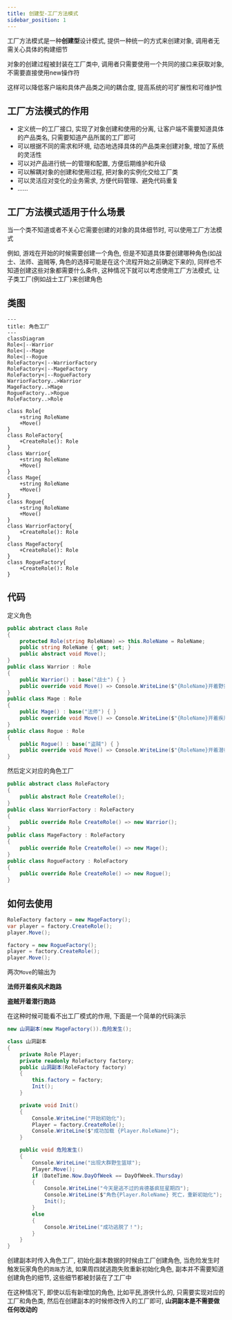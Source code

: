 ```yaml
---
title: 创建型-工厂方法模式
sidebar_position: 1
---
```


工厂方法模式是一种**创建型**设计模式, 提供一种统一的方式来创建对象, 调用者无需关心具体的构建细节

对象的创建过程被封装在工厂类中, 调用者只需要使用一个共同的接口来获取对象, 不需要直接使用new操作符

这样可以降低客户端和具体产品类之间的耦合度, 提高系统的可扩展性和可维护性

## 工厂方法模式的作用

* 定义统一的工厂接口, 实现了对象创建和使用的分离, 让客户端不需要知道具体的产品类名, 只需要知道产品所属的工厂即可
* 可以根据不同的需求和环境, 动态地选择具体的产品类来创建对象, 增加了系统的灵活性
* 可以对产品进行统一的管理和配置, 方便后期维护和升级
* 可以解耦对象的创建和使用过程, 把对象的实例化交给工厂类
* 可以灵活应对变化的业务需求, 方便代码管理、避免代码重复
* ......

## 工厂方法模式适用于什么场景

当一个类不知道或者不关心它需要创建的对象的具体细节时, 可以使用工厂方法模式

例如, 游戏在开始的时候需要创建一个角色, 但是不知道具体要创建哪种角色(如战士、法师、盗贼等, 角色的选择可能是在这个流程开始之前确定下来的), 同样也不知道创建这些对象都需要什么条件, 这种情况下就可以考虑使用工厂方法模式, 让子类工厂(例如战士工厂)来创建角色

## 类图

```mermaid
---
title: 角色工厂
---
classDiagram
Role<|--Warrior
Role<|--Mage
Role<|--Rogue
RoleFactory<|--WarriorFactory
RoleFactory<|--MageFactory
RoleFactory<|--RogueFactory
WarriorFactory..>Warrior
MageFactory..>Mage
RogueFactory..>Rogue
RoleFactory..>Role

class Role{
    +string RoleName
    +Move()
}
class RoleFactory{
    +CreateRole(): Role
}
class Warrior{
    +string RoleName
    +Move()
}
class Mage{
    +string RoleName
    +Move()
}
class Rogue{
    +string RoleName
    +Move()
}
class WarriorFactory{
    +CreateRole(): Role
}
class MageFactory{
    +CreateRole(): Role
}
class RogueFactory{
    +CreateRole(): Role
}
```

## 代码

定义角色

```csharp
public abstract class Role
{
    protected Role(string RoleName) => this.RoleName = RoleName;
    public string RoleName { get; set; }
    public abstract void Move();
}
public class Warrior : Role
{
    public Warrior() : base("战士") { }
    public override void Move() => Console.WriteLine($"{RoleName}开着野蛮冲锋跑路");
}
public class Mage : Role
{
    public Mage() : base("法师") { }
    public override void Move() => Console.WriteLine($"{RoleName}开着疾风术跑路");
}
public class Rogue : Role
{
    public Rogue() : base("盗贼") { }
    public override void Move() => Console.WriteLine($"{RoleName}开着潜行跑路");
}
```

然后定义对应的角色工厂

```csharp
public abstract class RoleFactory
{
    public abstract Role CreateRole();
}
public class WarriorFactory : RoleFactory
{
    public override Role CreateRole() => new Warrior();
}
public class MageFactory : RoleFactory
{
    public override Role CreateRole() => new Mage();
}
public class RogueFactory : RoleFactory
{
    public override Role CreateRole() => new Rogue();
}
```

## 如何去使用

```csharp
RoleFactory factory = new MageFactory();
var player = factory.CreateRole();
player.Move();

factory = new RogueFactory();
player = factory.CreateRole();
player.Move();
```
两次`Move`的输出为

**法师开着疾风术跑路**

**盗贼开着潜行跑路**

在这种时候可能看不出工厂模式的作用, 下面是一个简单的代码演示

```csharp
new 山洞副本(new MageFactory()).危险发生();

class 山洞副本
{
    private Role Player;
    private readonly RoleFactory factory;
    public 山洞副本(RoleFactory factory)
    {
        this.factory = factory;
        Init();
    }

    private void Init()
    {
        Console.WriteLine("开始初始化");
        Player = factory.CreateRole();
        Console.WriteLine($"成功加载 {Player.RoleName}");
    }

    public void 危险发生()
    {
        Console.WriteLine("出现大群野生篮球");
        Player.Move();
        if (DateTime.Now.DayOfWeek == DayOfWeek.Thursday)
        {
            Console.WriteLine("今天是逃不过的肯德基疯狂星期四");
            Console.WriteLine($"角色{Player.RoleName} 死亡，重新初始化");
            Init();
        }
        else
        {
            Console.WriteLine("成功逃脱了！");
        }
    }
}
```

创建副本时传入角色工厂, 初始化副本数据的时候由工厂创建角色, 当危险发生时触发玩家角色的`跑路`方法, 如果周四就逃跑失败重新初始化角色, 副本并不需要知道创建角色的细节, 这些细节都被封装在了工厂中

在这种情况下, 即使以后有新增加的角色, 比如平民,游侠什么的, 只需要实现对应的工厂和角色类, 然后在创建副本的时候修改传入的工厂即可, **山洞副本是不需要做任何改动的**

